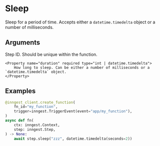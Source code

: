 # Sleep

Sleep for a period of time. Accepts either a `datetime.timedelta` object or a number of milliseconds.

## Arguments

<Properties>
    <Property name="step_id" required type="str">
        Step ID. Should be unique within the function.
    </Property>

    <Property name="duration" required type="int | datetime.timedelta">
        How long to sleep. Can be either a number of milliseconds or a `datetime.timedelta` object.
    </Property>
</Properties>

## Examples

```py
@inngest_client.create_function(
    fn_id="my_function",
    trigger=inngest.TriggerEvent(event="app/my_function"),
)
async def fn(
    ctx: inngest.Context,
    step: inngest.Step,
) -> None:
    await step.sleep("zzz", datetime.timedelta(seconds=2))
```
